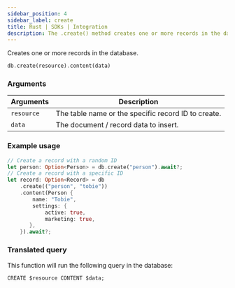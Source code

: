 ```yaml
---
sidebar_position: 4
sidebar_label: create
title: Rust | SDKs | Integration
description: The .create() method creates one or more records in the database.
---
```



Creates one or more records in the database.

```rust title="Method Syntax"
db.create(resource).content(data)
```

### Arguments
<table>
    <thead>
        <tr>
            <th colspan="2" scope="col">Arguments</th>
            <th colspan="2" scope="col">Description</th>
        </tr>
    </thead>
    <tbody>
        <tr>
            <td colspan="2" scope="row" data-label="Arguments">
                <code>resource</code>
                <Label label="required" />
            </td>
            <td colspan="2" scope="row" data-label="Description">
                The table name or the specific record ID to create.
            </td>
        </tr>
        <tr>
            <td colspan="2" scope="row" data-label="Arguments">
                <code>data</code>
               <Label label="optional" />
            </td>
            <td colspan="2" scope="row" data-label="Description">
                The document / record data to insert.
            </td>
        </tr>
    </tbody>
</table>

### Example usage
```rust
// Create a record with a random ID
let person: Option<Person> = db.create("person").await?;
// Create a record with a specific ID
let record: Option<Record> = db
    .create(("person", "tobie"))
    .content(Person {
        name: "Tobie",
        settings: {
            active: true,
            marketing: true,
       },
    }).await?;
```

### Translated query
This function will run the following query in the database:

```surql
CREATE $resource CONTENT $data;
```